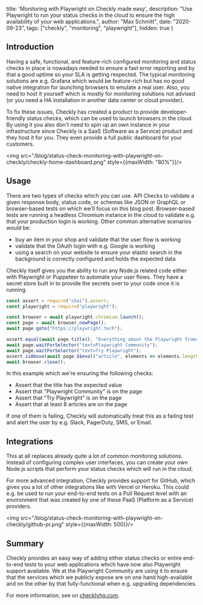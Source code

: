   title: 'Monitoring with Playwright on Checkly made easy',
  description: "Use Playwright to run your status checks in the cloud to ensure the high availability of your web applications.",
  author: "Max Schmitt",
  date: "2020-09-23",
  tags: ["checkly", "monitoring", "playwright"],
  hidden: true
}

## Introduction

Having a safe, functional, and feature-rich configured monitoring and status checks in place is nowadays needed to ensure a fast error reporting and by that a good uptime so your SLA is getting respected. The typical monitoring solutions are e.g. Grafana which would be feature-rich but has no good native integration for launching browsers to emulate a real user. Also, you need to host it yourself which is mostly for monitoring solutions not advised (or you need a HA installation in another data center or cloud provider).

To fix these issues, Checkly has created a product to provide developer-friendly status checks, which can be used to launch browsers in the cloud. By using it you also don't need to spin up an own instance in your infrastructure since Checkly is a SaaS (Software as a Service) product and they host it for you. They even provide a full public dashboard for your customers.

<img src="/blog/status-check-monitoring-with-playwright-on-checkly/checkly-home-dashboard.png" style={{maxWidth: "80%"}}/>

## Usage

There are two types of checks which you can use. API Checks to validate a given response body, status code, or schemas like JSON or GraphQL or browser-based tests on which we'll focus on this blog post. Browser-based tests are running a headless Chromium instance in the cloud to validate e.g. that your production login is working. Other common alternative scenarios would be:

- buy an item in your shop and validate that the user flow is working
- validate that the OAuth login with e.g. Google is working
- using a search on your website to ensure your elastic search in the background is correctly configured and holds the expected data

Checkly itself gives you the ability to run any Node.js related code either with Playwright or Puppeteer to automate your user flows. They have a secret store built in to provide the secrets over to your code once it is running.

```js
const assert = require("chai").assert;
const playwright = require("playwright");

const browser = await playwright.chromium.launch();
const page = await browser.newPage();
await page.goto("https://playwright.tech");

assert.equal(await page.title(), "Everything about the Playwright framework - Playwright Community 🎭");
await page.waitForSelector("text=Playwright Community");
await page.waitForSelector("text=Try Playwright");
assert.isAbove(await page.$$eval("article", elements => elements.length), 8)
await browser.close();
```

In this example which we're ensuring the following checks:

- Assert that the title has the expected value
- Assert that "Playwright Community" is on the page
- Assert that "Try Playwright" is on the page
- Assert that at least 8 articles are on the page

If one of them is failing, Checkly will automatically treat this as a failing test and alert the user by e.g. Slack, PagerDuty, SMS, or Email.

## Integrations

This at all replaces already quite a lot of common monitoring solutions. Instead of configuring complex user interfaces, you can create your own Node.js scripts that perform your status checks which will run in the cloud.

For more advanced integration, Checkly provides support for GitHub, which gives you a lot of other integrations like with Vercel or Heroku. This could e.g. be used to run your end-to-end tests on a Pull Request level with an environment that was created by one of these PaaS (Platform as a Service) providers.

<img src="/blog/status-check-monitoring-with-playwright-on-checkly/github-pr.png" style={{maxWidth: 500}}/>

## Summary

Checkly provides an easy way of adding either status checks or entire end-to-end tests to your web applications which have now also Playwright support available. We at the Playwright Community are using it to ensure that the services which we publicly expose are on one hand high-available and on the other by that fully-functional when e.g. upgrading dependencies.

For more information, see on [checklyhq.com](https://www.checklyhq.com).